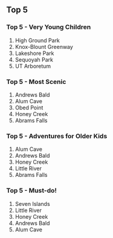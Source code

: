 ## Top 5

### Top 5 - Very Young Children

1.  High Ground Park
2.  Knox-Blount Greenway
3.  Lakeshore Park
4.  Sequoyah Park
5.  UT Arboretum

### Top 5 - Most Scenic

1.  Andrews Bald
2.  Alum Cave
3.  Obed Point
4.  Honey Creek
5.  Abrams Falls

### Top 5 - Adventures for Older Kids

1.  Alum Cave
2.  Andrews Bald
3.  Honey Creek
4.  Little River
5.  Abrams Falls

### Top 5 - Must-do!

1.  Seven Islands
2.  Little River
3.  Honey Creek
4.  Andrews Bald
5.  Alum Cave